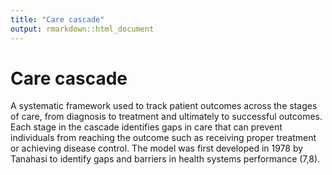 ```yaml
---
title: "Care cascade"
output: rmarkdown::html_document
---
```


# Care cascade

A systematic framework used to track  patient outcomes across the stages  of care, from diagnosis to treatment and  ultimately to successful  outcomes. Each  stage in the cascade identifies gaps in care  that can prevent individuals from reaching  the outcome such as receiving proper  treatment or achieving disease  control.  The model was first developed in 1978 by  Tanahasi to identify gaps and barriers in  health systems performance (7,8).
